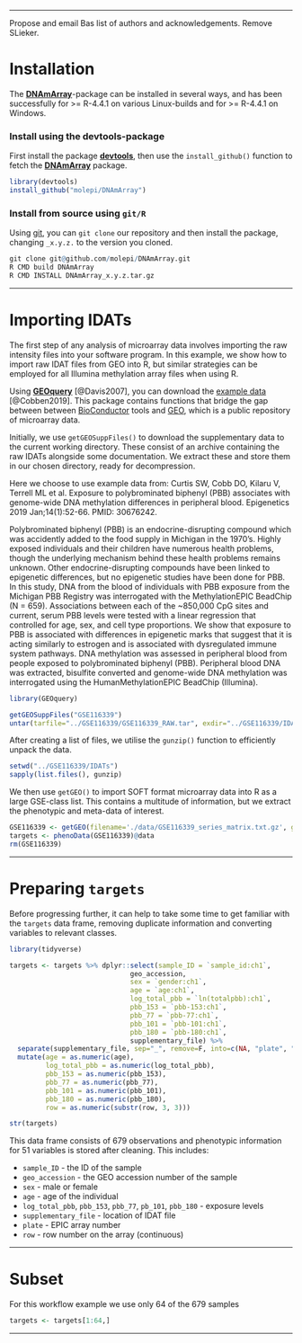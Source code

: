 
***

Propose and email Bas list of authors and acknowledgements. Remove SLieker. 

# Installation #
  
The [**DNAmArray**](https://github.com/molepi/DNAmArray)-package can be installed in several ways, and has been successfully for >= R-4.4.1 on various Linux-builds and for >= R-4.4.1 on Windows.

### Install using the **devtools**-package ###

First install the package [**devtools**](https://github.com/hadley/devtools), then use the `install_github()` function to fetch the [**DNAmArray**](https://github.com/molepi/DNAmArray) package.

```r
library(devtools)
install_github("molepi/DNAmArray")
```

### Install from source using `git/R` ###

Using [git](https://git-scm.com/), you can `git clone` our repository and then install the package, changing `_x.y.z.` to the version you cloned.

```r
git clone git@github.com/molepi/DNAmArray.git
R CMD build DNAmArray
R CMD INSTALL DNAmArray_x.y.z.tar.gz
```

***

# Importing IDATs #

The first step of any analysis of microarray data involves importing the raw intensity files into your software program. In this example, we show how to import raw IDAT files from GEO into R, but similar strategies can be employed for all Illumina methylation array files when using R. 

Using [**GEOquery**](http://bioconductor.org/packages/release/bioc/html/GEOquery.html) [@Davis2007], you can download the [example data](https://www.ncbi.nlm.nih.gov/geo/query/acc.cgi?acc=GSE113018) [@Cobben2019]. This package contains functions that bridge the gap between between [BioConductor](https://www.bioconductor.org) tools and [GEO](https://www.ncbi.nlm.nih.gov/geo/), which is a public repository of microarray data.

Initially, we use `getGEOSuppFiles()` to download the supplementary data to the current working directory. These consist of an archive containing the raw IDATs alongside some documentation. We extract these and store them in our chosen directory, ready for decompression.

Here we choose to use example data from: Curtis SW, Cobb DO, Kilaru V, Terrell ML et al. Exposure to polybrominated biphenyl (PBB) associates with genome-wide DNA methylation differences in peripheral blood. Epigenetics 2019 Jan;14(1):52-66. PMID: 30676242. 

Polybrominated biphenyl (PBB) is an endocrine-disrupting compound which was accidently added to the food supply in Michigan in the 1970’s. Highly exposed individuals and their children have numerous health problems, though the underlying mechanism behind these health problems remains unknown. Other endocrine-disrupting compounds have been linked to epigenetic differences, but no epigenetic studies have been done for PBB. In this study, DNA from the blood of individuals with PBB exposure from the Michigan PBB Registry was interrogated with the MethylationEPIC BeadChip (N = 659). Associations between each of the ~850,000 CpG sites and current, serum PBB levels were tested with a linear regression that controlled for age, sex, and cell type proportions. We show that exposure to PBB is associated with differences in epigenetic marks that suggest that it is acting similarly to estrogen and is associated with dysregulated immune system pathways.	DNA methylation was assessed in peripheral blood from people exposed to polybrominated biphenyl (PBB). Peripheral blood DNA was extracted, bisulfite converted and genome-wide DNA methylation was interrogated using the HumanMethylationEPIC BeadChip (Illumina).
	
	
```r
library(GEOquery)
```

```r
getGEOSuppFiles("GSE116339")
untar(tarfile="../GSE116339/GSE116339_RAW.tar", exdir="../GSE116339/IDATs")
```

After creating a list of files, we utilise the `gunzip()` function to efficiently unpack the data.

```r
setwd("../GSE116339/IDATs")
sapply(list.files(), gunzip)
```

We then use `getGEO()` to import SOFT format microarray data into R as a large GSE-class list. This contains a multitude of information, but we extract the phenotypic and meta-data of interest. 

```r
GSE116339 <- getGEO(filename='./data/GSE116339_series_matrix.txt.gz', getGPL = FALSE)
targets <- phenoData(GSE116339)@data
rm(GSE116339)
```

***

# Preparing `targets` #

Before progressing further, it can help to take some time to get familiar with the `targets` data frame, removing duplicate information and converting variables to relevant classes. 

``` r
library(tidyverse)

targets <- targets %>% dplyr::select(sample_ID = `sample_id:ch1`,
                              geo_accession,
                              sex = `gender:ch1`,
                              age = `age:ch1`,
                              log_total_pbb = `ln(totalpbb):ch1`,
                              pbb_153 = `pbb-153:ch1`,
                              pbb_77 = `pbb-77:ch1`,
                              pbb_101 = `pbb-101:ch1`,
                              pbb_180 = `pbb-180:ch1`,
                              supplementary_file) %>% 
  separate(supplementary_file, sep="_", remove=F, into=c(NA, "plate", "row", NA)) %>% 
  mutate(age = as.numeric(age),
         log_total_pbb = as.numeric(log_total_pbb),
         pbb_153 = as.numeric(pbb_153),
         pbb_77 = as.numeric(pbb_77),
         pbb_101 = as.numeric(pbb_101),
         pbb_180 = as.numeric(pbb_180),
         row = as.numeric(substr(row, 3, 3)))

str(targets)
```

This data frame consists of 679 observations and phenotypic information for 51 variables is stored after cleaning. This includes:

* `sample_ID` - the ID of the sample
* `geo_accession` - the GEO accession number of the sample
* `sex` - male or female
* `age` - age of the individual
* `log_total_pbb`, `pbb_153`, `pbb_77`, `pb_101`, `pbb_180` - exposure levels
* `supplementary_file` - location of IDAT file
* `plate` - EPIC array number
* `row` - row number on the array (continuous)

***

# Subset #

For this workflow example we use only 64 of the 679 samples

```r
targets <- targets[1:64,]
```

***

